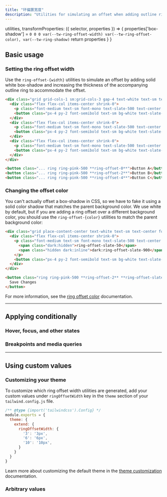 ```yaml
---
title: "环偏置宽度"
description: "Utilities for simulating an offset when adding outline rings."
---
```



  utilities,
  transformProperties: ({ selector, properties }) => {
    properties['box-shadow'] = `0 0 0 var(--tw-ring-offset-width) var(--tw-ring-offset-color), var(--tw-ring-shadow)`
    return properties
  }
}

## Basic usage

### Setting the ring offset width

Use the `ring-offset-{width}` utilities to simulate an offset by adding solid white box-shadow and increasing the thickness of the accompanying outline ring to accommodate the offset.

```html {{ example: true }}
<div class="grid grid-cols-1 sm:grid-cols-3 gap-4 text-white text-sm text-center font-bold leading-6">
  <div class="flex flex-col items-center shrink-0">
    <p class="font-medium text-sm font-mono text-slate-500 text-center mb-3 dark:text-slate-400">ring-offset-0</p>
    <button class="px-4 py-2 font-semibold text-sm bg-white text-slate-700 border border-slate-300 rounded-md shadow-sm ring-2 ring-offset-slate-50 ring-pink-500 ring-offset-0 dark:bg-slate-700 dark:text-slate-200 dark:border-transparent dark:ring-offset-slate-900">Button A</button>
  </div>
  <div class="flex flex-col items-center shrink-0">
    <p class="font-medium text-sm font-mono text-slate-500 text-center mb-3 dark:text-slate-400">ring-offset-2</p>
    <button class="px-4 py-2 font-semibold text-sm bg-white text-slate-700 border border-slate-300 rounded-md shadow-sm ring-2 ring-offset-slate-50 ring-pink-500 ring-offset-2 dark:bg-slate-700 dark:text-slate-200 dark:border-transparent dark:ring-offset-slate-900">Button B</button>
  </div>
  <div class="flex flex-col items-center shrink-0">
    <p class="font-medium text-sm font-mono text-slate-500 text-center mb-3 dark:text-slate-400">ring-offset-4</p>
    <button class="px-4 py-2 font-semibold text-sm bg-white text-slate-700 border border-slate-300 rounded-md shadow-sm ring-2 ring-offset-slate-50 ring-pink-500 ring-offset-4 dark:bg-slate-700 dark:text-slate-200 dark:border-transparent dark:ring-offset-slate-900">Button C</button>
  </div>
</div>
```

```html
<button class="... ring ring-pink-500 **ring-offset-0**">Button A</button>
<button class="... ring ring-pink-500 **ring-offset-2**">Button B</button>
<button class="... ring ring-pink-500 **ring-offset-4**">Button C</button>
```

### Changing the offset color

You can't actually offset a box-shadow in CSS, so we have to fake it using a solid color shadow that matches the parent background color. We use white by default, but if you are adding a ring offset over a different background color, you should use the `ring-offset-{color}` utilities to match the parent background color:

```html {{ example: true }}
<div class="grid place-content-center text-white text-sm text-center font-bold leading-6">
  <div class="flex flex-col items-center shrink-0">
    <p class="font-medium text-sm font-mono text-slate-500 text-center mb-3 dark:text-slate-400">
      <span class="dark:hidden">ring-offset-slate-50</span>
      <span class="hidden dark:inline">dark:ring-offset-slate-900</span>
    </p>
    <button class="px-4 py-2 font-semibold text-sm bg-white text-slate-700 border border-slate-300 rounded-md shadow-sm ring-2 ring-offset-4 ring-offset-slate-50 ring-pink-500 dark:bg-slate-700 dark:text-slate-200 dark:border-transparent dark:ring-offset-slate-900">Save Changes</button>
  </div>
</div>
```

```html
<button class="ring ring-pink-500 **ring-offset-2** **ring-offset-slate-50** **dark:ring-offset-slate-900** ...">
  Save Changes
</button>
```

For more information, see the [ring offset color](/docs/ring-offset-color) documentation.

---

## <Heading ignore>Applying conditionally</Heading>

### <Heading ignore>Hover, focus, and other states</Heading>

<HoverFocusAndOtherStates defaultClass="ring-2 ring-offset-2" featuredClass="ring-offset-4" element="button" />

### <Heading ignore>Breakpoints and media queries</Heading>

<BreakpointsAndMediaQueries defaultClass="ring-2 ring-offset-2" featuredClass="ring-offset-4" element="button" />

---

## Using custom values

### Customizing your theme

To customize which ring offset width utilities are generated, add your custom values under `ringOffsetWidth` key in the `theme` section of your `tailwind.config.js` file.

```js {{ filename: 'tailwind.config.js' }}
/** @type {import('tailwindcss').Config} */
module.exports = {
  theme: {
    extend: {
      ringOffsetWidth: {
        '3': '3px',
        '6': '6px',
        '10': '10px',
      }
    }
  }
}
```

Learn more about customizing the default theme in the [theme customization](/docs/theme#customizing-the-default-theme) documentation.

### Arbitrary values

<ArbitraryValues property="ring-offset" featuredClass="ring-offset-[3px]" />
